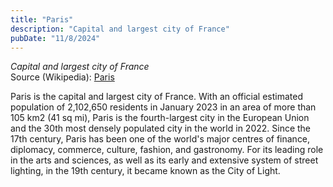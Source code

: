 ```yaml
---
title: "Paris"
description: "Capital and largest city of France"
pubDate: "11/8/2024"
---
```


*Capital and largest city of France*  
Source (Wikipedia): [Paris][1]

Paris is the capital and largest city of France. With an official estimated population of 2,102,650 residents in January 2023 in an area of more than 105 km2 (41 sq mi), Paris is the fourth-largest city in the European Union and the 30th most densely populated city in the world in 2022. Since the 17th century, Paris has been one of the world's major centres of finance, diplomacy, commerce, culture, fashion, and gastronomy. For its leading role in the arts and sciences, as well as its early and extensive system of street lighting, in the 19th century, it became known as the City of Light.

[1]: https://en.wikipedia.org/wiki/Paris
